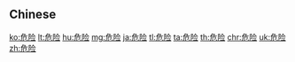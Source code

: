 {{also|危險}}
==Chinese==
{{zh-see|危險}}

[[ko:危险]]
[[lt:危险]]
[[hu:危险]]
[[mg:危险]]
[[ja:危险]]
[[tl:危险]]
[[ta:危险]]
[[th:危险]]
[[chr:危险]]
[[uk:危险]]
[[zh:危险]]